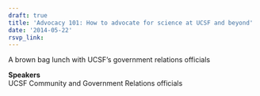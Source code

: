 ```yaml
---
draft: true 
title: 'Advocacy 101: How to advocate for science at UCSF and beyond'
date: '2014-05-22'
rsvp_link: 
---
```


A brown bag lunch with UCSF’s government relations officials

<b>Speakers</b>  
UCSF Community and Government Relations officials





